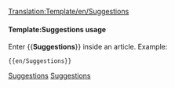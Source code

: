 <noinclude>
[[Translation:Template/en/Suggestions]]{{en/-}}</noinclude>
{{ambox
| type  = content
| text  = <strong>Feature Suggestions</strong><br/>If you have suggestions for new features, post them to the [http://www.tt-forums.net/viewforum.php?f=32 forum], where developers and other players will voice their opinions on your idea.  Only post them under [[Main/en/requested features]] if you have first started a forum thread, and definitely don't create a separate page unless it's under your user page.
}}<includeonly>{{{1|[[Category:en/Miscellaneous suggestions]]}}}</includeonly><noinclude>

====Template:Suggestions usage====
Enter <nowiki>{{</nowiki>'''Suggestions'''<nowiki>}}</nowiki> inside an article. Example:
<pre>{{en/Suggestions}}</pre>

[[Category:en/Templates|Suggestions]][[Category:en/Message boxes|Suggestions]]</noinclude>